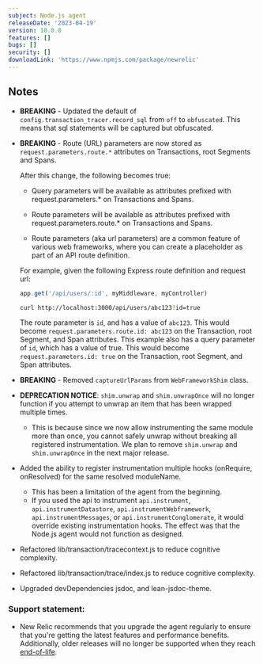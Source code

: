 ```yaml
---
subject: Node.js agent
releaseDate: '2023-04-19'
version: 10.0.0
features: []
bugs: []
security: []
downloadLink: 'https://www.npmjs.com/package/newrelic'
---
```


## Notes

* **BREAKING** - Updated the default of `config.transaction_tracer.record_sql` from `off` to `obfuscated`. This means that sql statements will be captured but obfuscated.

* **BREAKING** - Route (URL) parameters are now stored as `request.parameters.route.*` attributes on Transactions, root Segments and Spans.

    After this change, the following becomes true:

    - Query parameters will be available as attributes prefixed with request.parameters.* on Transactions and Spans.

    - Route parameters will be available as attributes prefixed with request.parameters.route.* on Transactions and Spans.

    - Route parameters (aka url parameters) are a common feature of various web frameworks, where you can create a placeholder as part of an API route definition.

    For example, given the following Express route definition and request url:

    ```js
    app.get('/api/users/:id', myMiddleware, myController)
    ```

    ```sh
    curl http://localhost:3000/api/users/abc123?id=true
    ```

    The route parameter is `id`, and has a value of `abc123`. This would become `request.parameters.route.id: abc123` on the Transaction, root Segment, and Span attributes. This example also has a query parameter of `id`, which has a value of true. This would become `request.parameters.id: true` on the Transaction, root Segment, and Span attributes.

* **BREAKING** - Removed `captureUrlParams` from `WebFrameworkShim` class.
  
* **DEPRECATION NOTICE**: `shim.unwrap` and `shim.unwrapOnce` will no longer function if you attempt to unwrap an item that has been wrapped multiple times.
    * This is because since we now allow instrumenting the same module more than once, you cannot safely unwrap without breaking all registered instrumentation.  We plan to remove `shim.unwrap` and `shim.unwrapOnce` in the next major release.

* Added the ability to register instrumentation multiple hooks (onRequire, onResolved) for the same resolved moduleName.
    * This has been a limitation of the agent from the beginning.  
    * If you used the api to instrument `api.instrument`, `api.instrumentDatastore`, `api.instrumentWebframework`, `api.instrumentMessages`, or `api.instrumentConglomerate`, it would override existing instrumentation hooks.  The effect was that the Node.js agent would not function as designed.  

* Refactored lib/transaction/tracecontext.js to reduce cognitive complexity.

* Refactored lib/transaction/trace/index.js to reduce cognitive complexity.

* Upgraded devDependencies jsdoc, and lean-jsdoc-theme. 


### Support statement:

* New Relic recommends that you upgrade the agent regularly to ensure that you're getting the latest features and performance benefits. Additionally, older releases will no longer be supported when they reach [end-of-life](/docs/using-new-relic/cross-product-functions/install-configure/notification-changes-new-relic-saas-features-distributed-software).